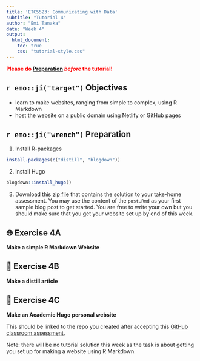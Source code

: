 ```yaml
---
title: 'ETC5523: Communicating with Data'
subtitle: "Tutorial 4"
author: "Emi Tanaka"
date: "Week 4"
output: 
  html_document:
    toc: true
    css: "tutorial-style.css"
---
```



**<span style="color:red">Please do [Preparation](#preparation) *before* the tutorial!</span>**

## `r emo::ji("target")` Objectives

* learn to make websites, ranging from simple to complex, using R Markdown 
* host the website on a public domain using Netlify or GitHub pages



## `r emo::ji("wrench")` Preparation  

  
1. Install R-packages
```r
install.packages(c("distill", "blogdown"))
```
2. Install Hugo
```r
blogdown::install_hugo()
```
3. Download this [zip file](assess-sol.zip) that contains the solution to your take-home assessment. You may use the content of the `post.Rmd` as your first sample blog post to get started. You are free to write your own but you should make sure that you get your website set up by end of this week.

    
## 🌐️ Exercise 4A

**Make a simple R Markdown Website**



## 🐧 Exercise 4B

**Make a distill article**



## 🔧 Exercise 4C

**Make an Academic Hugo personal website**

This should be linked to the repo you created after accepting this [GitHub classroom assessment](https://classroom.github.com/a/rjHO_ZWi).


Note: there will be no tutorial solution this week as the task is about getting you set up for making a website using R Markdown. 

